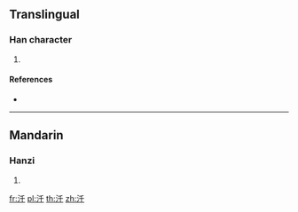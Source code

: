 ==Translingual==

===Han character===
{{Han char|rn=85|rad=水|as=03|sn=6|four=|canj=EHJ|ids=⿰氵千}}

# {{defn|Han|sort=水03}}

====References====
* {{Han ref|kx=0605.120|dkj=17131|hdz=31552.040|uh=6C58|ud=27736}}

----

==Mandarin==

===Hanzi===
{{cmn-hanzi|pin=[[qiān]] ([[qian1]])|wg=ch'ien<sup>1</sup>}}

# {{defn|lang=cmn|sort=水03}}

[[fr:汘]]
[[pl:汘]]
[[th:汘]]
[[zh:汘]]